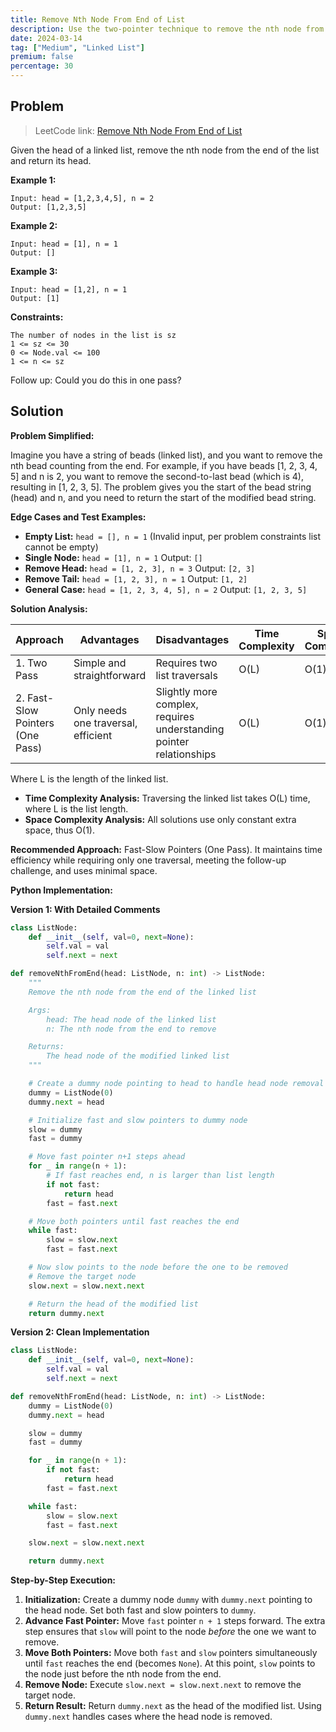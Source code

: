 ```yaml
---
title: Remove Nth Node From End of List
description: Use the two-pointer technique to remove the nth node from the end of a linked list in one pass, with special attention to head node handling.
date: 2024-03-14
tag: ["Medium", "Linked List"]
premium: false
percentage: 30
---
```


## Problem

> LeetCode link: [Remove Nth Node From End of List](https://leetcode.com/problems/remove-nth-node-from-end-of-list/)

Given the head of a linked list, remove the nth node from the end of the list and return its head.

**Example 1:**
```
Input: head = [1,2,3,4,5], n = 2
Output: [1,2,3,5]
```

**Example 2:**
```
Input: head = [1], n = 1
Output: []
```

**Example 3:**
```
Input: head = [1,2], n = 1
Output: [1]
```

**Constraints:**
```
The number of nodes in the list is sz
1 <= sz <= 30
0 <= Node.val <= 100
1 <= n <= sz
```

Follow up: Could you do this in one pass?

## Solution

**Problem Simplified:**

Imagine you have a string of beads (linked list), and you want to remove the nth bead counting from the end. For example, if you have beads [1, 2, 3, 4, 5] and n is 2, you want to remove the second-to-last bead (which is 4), resulting in [1, 2, 3, 5]. The problem gives you the start of the bead string (head) and n, and you need to return the start of the modified bead string.

**Edge Cases and Test Examples:**

*   **Empty List:** `head = [], n = 1` (Invalid input, per problem constraints list cannot be empty)
*   **Single Node:** `head = [1], n = 1` Output: `[]`
*   **Remove Head:** `head = [1, 2, 3], n = 3` Output: `[2, 3]`
*   **Remove Tail:** `head = [1, 2, 3], n = 1` Output: `[1, 2]`
*   **General Case:** `head = [1, 2, 3, 4, 5], n = 2` Output: `[1, 2, 3, 5]`

**Solution Analysis:**

| Approach | Advantages | Disadvantages | Time Complexity | Space Complexity |
| -------- | ---------- | ------------- | -------------- | ---------------- |
| 1. Two Pass | Simple and straightforward | Requires two list traversals | O(L) | O(1) |
| 2. Fast-Slow Pointers (One Pass) | Only needs one traversal, efficient | Slightly more complex, requires understanding pointer relationships | O(L) | O(1) |

Where L is the length of the linked list.

*   **Time Complexity Analysis:** Traversing the linked list takes O(L) time, where L is the list length.
*   **Space Complexity Analysis:** All solutions use only constant extra space, thus O(1).

**Recommended Approach:** Fast-Slow Pointers (One Pass). It maintains time efficiency while requiring only one traversal, meeting the follow-up challenge, and uses minimal space.

**Python Implementation:**

**Version 1: With Detailed Comments**

```python
class ListNode:
    def __init__(self, val=0, next=None):
        self.val = val
        self.next = next

def removeNthFromEnd(head: ListNode, n: int) -> ListNode:
    """
    Remove the nth node from the end of the linked list

    Args:
        head: The head node of the linked list
        n: The nth node from the end to remove

    Returns:
        The head node of the modified linked list
    """

    # Create a dummy node pointing to head to handle head node removal
    dummy = ListNode(0)
    dummy.next = head

    # Initialize fast and slow pointers to dummy node
    slow = dummy
    fast = dummy

    # Move fast pointer n+1 steps ahead
    for _ in range(n + 1):
        # If fast reaches end, n is larger than list length
        if not fast:
            return head
        fast = fast.next

    # Move both pointers until fast reaches the end
    while fast:
        slow = slow.next
        fast = fast.next

    # Now slow points to the node before the one to be removed
    # Remove the target node
    slow.next = slow.next.next

    # Return the head of the modified list
    return dummy.next
```

**Version 2: Clean Implementation**

```python
class ListNode:
    def __init__(self, val=0, next=None):
        self.val = val
        self.next = next

def removeNthFromEnd(head: ListNode, n: int) -> ListNode:
    dummy = ListNode(0)
    dummy.next = head

    slow = dummy
    fast = dummy

    for _ in range(n + 1):
        if not fast:
            return head
        fast = fast.next

    while fast:
        slow = slow.next
        fast = fast.next

    slow.next = slow.next.next

    return dummy.next
```

**Step-by-Step Execution:**

1.  **Initialization:** Create a dummy node `dummy` with `dummy.next` pointing to the head node. Set both fast and slow pointers to `dummy`.
2.  **Advance Fast Pointer:** Move `fast` pointer `n + 1` steps forward. The extra step ensures that `slow` will point to the node *before* the one we want to remove.
3.  **Move Both Pointers:** Move both `fast` and `slow` pointers simultaneously until `fast` reaches the end (becomes `None`). At this point, `slow` points to the node just before the nth node from the end.
4.  **Remove Node:** Execute `slow.next = slow.next.next` to remove the target node.
5.  **Return Result:** Return `dummy.next` as the head of the modified list. Using `dummy.next` handles cases where the head node is removed.